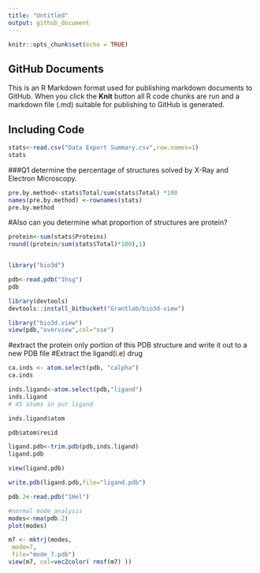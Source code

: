 ```yaml
---
title: "Untitled"
output: github_document
---
```


```r
knitr::opts_chunk$set(echo = TRUE)
```

## GitHub Documents

This is an R Markdown format used for publishing markdown documents to GitHub. When you click the **Knit** button all R code chunks are run and a markdown file (.md) suitable for publishing to GitHub is generated.

## Including Code

```r
stats<-read.csv("Data Export Summary.csv",row.names=1)
stats
```

###Q1 determine the percentage of structures solved by X-Ray and Electron Microscopy. 

```r
pre.by.method<-stats$Total/sum(stats$Total) *100
names(pre.by.method) <-rownames(stats)
pre.by.method
```
#Also can you determine what proportion of structures are protein? 

```r
protein<-sum(stats$Proteins)
round((protein/sum(stats$Total)*100),1)



```





```r
library("bio3d")
```

```r
pdb<-read.pdb("1hsg")
pdb
```


```r
library(devtools)
devtools::install_bitbucket("Grantlab/bio3d-view")
```


```r
library("bio3d.view")
view(pdb,"overview",col="sse")
```

#extract the protein only portion of this PDB structure and write it out to a new PDB file 
#Extract the ligand(i.e) drug 

```r
ca.inds <- atom.select(pdb, "calpha")
ca.inds
```

```r
inds.ligand<-atom.select(pdb,"ligand")
inds.ligand
# 45 atoms in our ligand
```

```r
inds.ligand$atom

```

```r
pdb$atom$resid
```
```r
ligand.pdb<-trim.pdb(pdb,inds.ligand)
ligand.pdb
```

```r
view(ligand.pdb)
```

```r
write.pdb(ligand.pdb,file="ligand.pdb")
```



```r
pdb.2<-read.pdb("1Hel")

#normal mode analysis
modes<-nma(pdb.2)
plot(modes)
```



```r
m7 <- mktrj(modes,
 mode=7,
 file="mode_7.pdb")
view(m7, col=vec2color( rmsf(m7) ))
```

